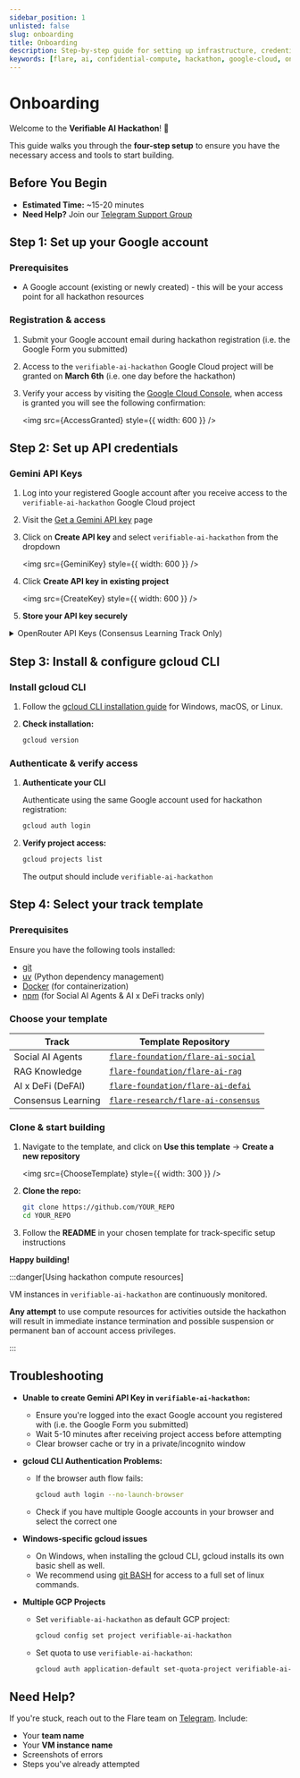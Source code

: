```yaml
---
sidebar_position: 1
unlisted: false
slug: onboarding
title: Onboarding
description: Step-by-step guide for setting up infrastructure, credentials, and cloud instances for the Verifiable AI Hackathon.
keywords: [flare, ai, confidential-compute, hackathon, google-cloud, onboarding]
---
```



# Onboarding

Welcome to the **Verifiable AI Hackathon**! 🎉

This guide walks you through the **four-step setup** to ensure you have the necessary access and tools to start building.

## Before You Begin

- **Estimated Time:** ~15-20 minutes
- **Need Help?** Join our [Telegram Support Group](https://t.me/+StI5VEIvtIg2ODlh)

## Step 1: Set up your Google account

### Prerequisites

- A Google account (existing or newly created) - this will be your access point for all hackathon resources

### Registration & access

1. Submit your Google account email during hackathon registration (i.e. the Google Form you submitted)
2. Access to the `verifiable-ai-hackathon` Google Cloud project will be granted on **March 6th** (i.e. one day before the hackathon)
3. Verify your access by visiting the [Google Cloud Console](https://console.cloud.google.com/welcome?project=verifiable-ai-hackathon), when access is granted you will see the following confirmation:

   <img src={AccessGranted} style={{ width: 600 }} />

## Step 2: Set up API credentials

### Gemini API Keys

1. Log into your registered Google account after you receive access to the `verifiable-ai-hackathon` Google Cloud project
2. Visit the [Get a Gemini API key](https://aistudio.google.com/app/apikey) page
3. Click on **Create API key** and select `verifiable-ai-hackathon` from the dropdown

   <img src={GeminiKey} style={{ width: 600 }} />

4. Click **Create API key in existing project**

   <img src={CreateKey} style={{ width: 600 }} />

5. **Store your API key securely**

<details>
<summary>OpenRouter API Keys (Consensus Learning Track Only)</summary>

If you're participating in the Consensus Learning track:

1. Visit [OpenRouter](https://openrouter.ai) and create a free account
2. Navigate to the [Settings page](https://openrouter.ai/settings/keys) to generate your free API keys
3. **Need higher limits?** Contact the Flare team on [Telegram](https://t.me/+StI5VEIvtIg2ODlh) with your team and VM instance name

</details>

## Step 3: Install & configure gcloud CLI

### Install gcloud CLI

1. Follow the [gcloud CLI installation guide](https://cloud.google.com/sdk/docs/install) for Windows, macOS, or Linux.

2. **Check installation:**

   ```bash
   gcloud version
   ```

### Authenticate & verify access

1. **Authenticate your CLI**

   Authenticate using the same Google account used for hackathon registration:

   ```bash
   gcloud auth login
   ```

2. **Verify project access:**

   ```bash
   gcloud projects list
   ```

   The output should include `verifiable-ai-hackathon`

## Step 4: Select your track template

### Prerequisites

Ensure you have the following tools installed:

- [git](https://git-scm.com/downloads)
- [uv](https://docs.astral.sh/uv/getting-started/installation/) (Python dependency management)
- [Docker](https://www.docker.com) (for containerization)
- [npm](https://nodejs.org/en/download) (for Social AI Agents & AI x DeFi tracks only)

### Choose your template

| Track              | Template Repository                                                                         |
| ------------------ | ------------------------------------------------------------------------------------------- |
| Social AI Agents   | [`flare-foundation/flare-ai-social`](https://github.com/flare-foundation/flare-ai-social)   |
| RAG Knowledge      | [`flare-foundation/flare-ai-rag`](https://github.com/flare-foundation/flare-ai-rag)         |
| AI x DeFi (DeFAI)  | [`flare-foundation/flare-ai-defai`](https://github.com/flare-foundation/flare-ai-defai)     |
| Consensus Learning | [`flare-research/flare-ai-consensus`](https://github.com/flare-research/flare-ai-consensus) |

### Clone & start building

1. Navigate to the template, and click on **Use this template** → **Create a new repository**

   <img src={ChooseTemplate} style={{ width: 300 }} />

2. **Clone the repo:**

   ```bash
   git clone https://github.com/YOUR_REPO
   cd YOUR_REPO
   ```

3. Follow the **README** in your chosen template for track-specific setup instructions

**Happy building!**

:::danger[Using hackathon compute resources]

VM instances in `verifiable-ai-hackathon` are continuously monitored.

**Any attempt** to use compute resources for activities outside the hackathon will result in immediate instance termination and possible suspension or permanent ban of account access privileges.

:::

## Troubleshooting

- **Unable to create Gemini API Key in `verifiable-ai-hackathon`:**

  - Ensure you're logged into the exact Google account you registered with (i.e. the Google Form you submitted)
  - Wait 5-10 minutes after receiving project access before attempting
  - Clear browser cache or try in a private/incognito window

- **gcloud CLI Authentication Problems:**

  - If the browser auth flow fails:

    ```bash
    gcloud auth login --no-launch-browser
    ```

  - Check if you have multiple Google accounts in your browser and select the correct one

- **Windows-specific gcloud issues**

  - On Windows, when installing the gcloud CLI, gcloud installs its own basic shell as well.
  - We recommend using [git BASH](https://gitforwindows.org) for access to a full set of linux commands.

- **Multiple GCP Projects**

  - Set `verifiable-ai-hackathon` as default GCP project:

    ```bash
    gcloud config set project verifiable-ai-hackathon
    ```

  - Set quota to use `verifiable-ai-hackathon`:

    ```bash
    gcloud auth application-default set-quota-project verifiable-ai-hackathon
    ```

## Need Help?

If you're stuck, reach out to the Flare team on [Telegram](https://t.me/+StI5VEIvtIg2ODlh). Include:

- Your **team name**
- Your **VM instance name**
- Screenshots of errors
- Steps you've already attempted

